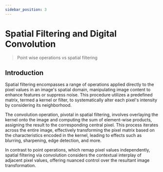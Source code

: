```yaml
---
sidebar_position: 3
---
```


# Spatial Filtering and Digital Convolution

> Point wise operations vs spatial filtering

## Introduction

Spatial filtering encompasses a range of operations applied directly to the pixel values in an image's spatial domain, manipulating image content to enhance features or suppress noise. This procedure utilizes a predefined matrix, termed a kernel or filter, to systematically alter each pixel's intensity by considering its neighborhood.

The convolution operation, pivotal in spatial filtering, involves overlaying the kernel onto the image and computing the sum of element-wise products, assigning the result to the corresponding central pixel. This process iterates across the entire image, effectively transforming the pixel matrix based on the characteristics encoded in the kernel, leading to effects such as blurring, sharpening, edge detection, and more. 

In contrast to point operations, which remap pixel values independently, spatial filtering via convolution considers the contextual interplay of adjacent pixel values, offering nuanced control over the resultant image transformation.


